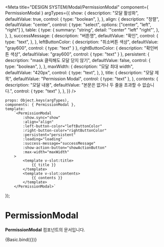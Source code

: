 
<Meta
    title="DESIGN SYSTEM/Modal/PermissionModal"
    component={ PermissionModal }
    argTypes={{
        show: {
            description: "모달 활성화",
            defaultValue: true,
            control: {
                type: "boolean",
            },
        },
        align: {
            description: "정렬",
            defaultValue: "center",
            control: {
                type: "select",
                options: ["center", "left", "right"]
            },
            table: {
                type: {
                    summary: "string",
                    detail: '"center" "left" "right"',
                },
            },
        },
        successMessage: {
            description: "버튼명",
            defaultValue: "확인",
            control: {
                type: "text",
            },
        },
        leftButtonColor: {
            description: "취소버튼 색상",
            defaultValue: "gray600",
            control: {
                type: "text"
            }
        },
        rightButtonColor: {
            description: "확인버튼 색상",
            defaultValue: "gray600",
            control: {
                type: "text"
            }
        },
        persistent: {
            description: "mask 클릭해도 모달 닫지 않기",
            defaultValue: false,
            control: {
                type: "boolean",
            },
        },
        maxWidth: {
            description: "모달 최대 width",
            defaultValue: "420px",
            control: {
                type: "text",
            },
        },
        title: {
            description: "모달 제목",
            defaultValue: "Permission Modal",
            control: { type: "text" },
        },
        contents: {
            description: "모달 내용",
            defaultValue: "본문은 없거나 두 줄을 초과할 수 없습니다.",
            control: { type: "text" },
        },
    }}
/>

    props: Object.keys(argTypes),
    components: { PermissionModal },
    template:
        `<PermissionModal
            :show.sync="show"
            :align="align"
            :left-button-color="leftButtonColor"
            :right-button-color="rightButtonColor"
            :persistent="persistent"
            :loading="loading"
            :success-message="successMessage"
            :show-action-button="showActionButton"
            :max-width="maxWidth"
        >
            <template v-slot:title>
                {{ title }}
            </template>
            <template v-slot:contents>
                {{ contents }}
            </template>
        </PermissionModal>`
});

# PermissionModal

**PermissionModal** 컴포넌트의 문서입니다.

<Story name="Basic" height="100px">
    {Basic.bind({})}
</Story>

<ArgsTable story="Basic" />
